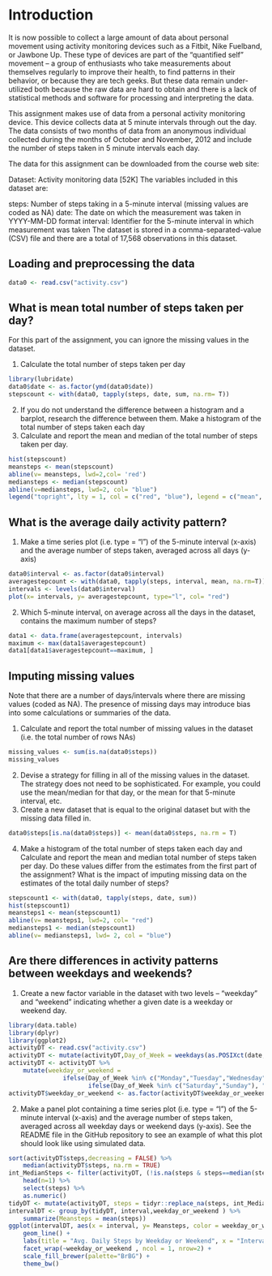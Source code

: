 # Introduction
It is now possible to collect a large amount of data about personal movement using activity monitoring devices such as a Fitbit, Nike Fuelband, or Jawbone Up. These type of devices are part of the “quantified self” movement – a group of enthusiasts who take measurements about themselves regularly to improve their health, to find patterns in their behavior, or because they are tech geeks. But these data remain under-utilized both because the raw data are hard to obtain and there is a lack of statistical methods and software for processing and interpreting the data.

This assignment makes use of data from a personal activity monitoring device. This device collects data at 5 minute intervals through out the day. The data consists of two months of data from an anonymous individual collected during the months of October and November, 2012 and include the number of steps taken in 5 minute intervals each day.

The data for this assignment can be downloaded from the course web site:

Dataset: Activity monitoring data [52K]
The variables included in this dataset are:

steps: Number of steps taking in a 5-minute interval (missing values are coded as NA)
date: The date on which the measurement was taken in YYYY-MM-DD format
interval: Identifier for the 5-minute interval in which measurement was taken
The dataset is stored in a comma-separated-value (CSV) file and there are a total of 17,568 observations in this dataset.

## Loading and preprocessing the data
```r
data0 <- read.csv("activity.csv")
```

## What is mean total number of steps taken per day?
For this part of the assignment, you can ignore the missing values in the dataset.

1. Calculate the total number of steps taken per day
```r
library(lubridate)
data0$date <- as.factor(ymd(data0$date))
stepscount <- with(data0, tapply(steps, date, sum, na.rm= T))
```
2. If you do not understand the difference between a histogram and a barplot, research the difference between them. Make a histogram of the total number of steps taken each day
3. Calculate and report the mean and median of the total number of steps taken per day.
```r
hist(stepscount)
meansteps <- mean(stepscount)
abline(v= meansteps, lwd=2,col= 'red')
mediansteps <- median(stepscount)
abline(v=mediansteps, lwd=2, col= "blue")
legend("topright", lty = 1, col = c("red", "blue"), legend = c("mean", "median"))
```

## What is the average daily activity pattern?
1. Make a time series plot (i.e. \color{red}{\verb|type = "l"|}type = "l") of the 5-minute interval (x-axis) and the average number of steps taken, averaged across all days (y-axis)
```r
data0$interval <- as.factor(data0$interval)
averagestepcount <- with(data0, tapply(steps, interval, mean, na.rm=T))
intervals <- levels(data0$interval)
plot(x= intervals, y= averagestepcount, type="l", col= "red")
```

2. Which 5-minute interval, on average across all the days in the dataset, contains the maximum number of steps?
```r
data1 <- data.frame(averagestepcount, intervals)
maximum <- max(data1$averagestepcount)
data1[data1$averagestepcount==maximum, ]
```

## Imputing missing values
Note that there are a number of days/intervals where there are missing values (coded as NA). The presence of missing days may introduce bias into some calculations or summaries of the data.

1. Calculate and report the total number of missing values in the dataset (i.e. the total number of rows NAs)
```r
missing_values <- sum(is.na(data0$steps))
missing_values
```

2. Devise a strategy for filling in all of the missing values in the dataset. The strategy does not need to be sophisticated. For example, you could use the mean/median for that day, or the mean for that 5-minute interval, etc.
3. Create a new dataset that is equal to the original dataset but with the missing data filled in.
```r
data0$steps[is.na(data0$steps)] <- mean(data0$steps, na.rm = T)
```

4. Make a histogram of the total number of steps taken each day and Calculate and report the mean and median total number of steps taken per day. Do these values differ from the estimates from the first part of the assignment? What is the impact of imputing missing data on the estimates of the total daily number of steps?
```r
stepscount1 <- with(data0, tapply(steps, date, sum))
hist(stepscount1)
meansteps1 <- mean(stepscount1)
abline(v= meansteps1, lwd=2, col= "red")
mediansteps1 <- median(stepscount1)
abline(v= mediansteps1, lwd= 2, col = "blue")
```

## Are there differences in activity patterns between weekdays and weekends?

1. Create a new factor variable in the dataset with two levels – “weekday” and “weekend” indicating whether a given date is a weekday or weekend day.
```r
library(data.table)
library(dplyr)
library(ggplot2)
activityDT <- read.csv("activity.csv")
activityDT <- mutate(activityDT,Day_of_Week = weekdays(as.POSIXct(date, format = "%Y-%m-%d")))
activityDT <- activityDT %>%
    mutate(weekday_or_weekend = 
               ifelse(Day_of_Week %in% c("Monday","Tuesday","Wednesday","Thursday","Friday"), "weekday",
                      ifelse(Day_of_Week %in% c("Saturday","Sunday"), "weekend","NA")))
activityDT$weekday_or_weekend <- as.factor(activityDT$weekday_or_weekend)
```

2. Make a panel plot containing a time series plot (i.e. \color{red}{\verb|type = "l"|}type = "l") of the 5-minute interval (x-axis) and the average number of steps taken, averaged across all weekday days or weekend days (y-axis). See the README file in the GitHub repository to see an example of what this plot should look like using simulated data.
```r
sort(activityDT$steps,decreasing = FALSE) %>%
    median(activityDT$steps, na.rm = TRUE)
int_MedianSteps <- filter(activityDT, (!is.na(steps & steps==median(steps)))) %>%
    head(n=1) %>%
    select(steps) %>%
    as.numeric()
tidyDT <- mutate(activityDT, steps = tidyr::replace_na(steps, int_MedianSteps))
intervalDT <- group_by(tidyDT, interval,weekday_or_weekend ) %>%
    summarize(Meansteps = mean(steps))
ggplot(intervalDT, aes(x = interval, y= Meansteps, color = weekday_or_weekend)) +
    geom_line() +
    labs(title = "Avg. Daily Steps by Weekday or Weekend", x = "Interval", y= "No. of Steps") +
    facet_wrap(~weekday_or_weekend , ncol = 1, nrow=2) +
    scale_fill_brewer(palette="BrBG") +
    theme_bw()
```


